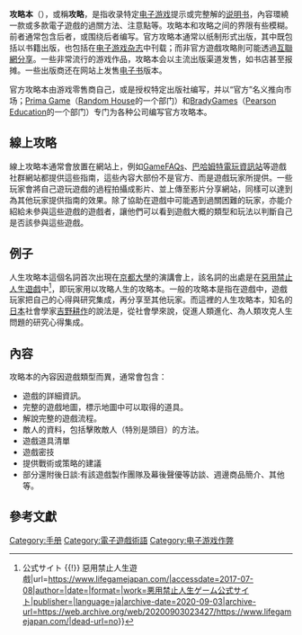 {{redirect|攻略}}
'''攻略本'''（{{lang-ja|攻略本}}），或稱'''攻略'''，是指收录特定[[电子游戏|电子游戏]]提示或完整解的[[说明书|说明书]]，內容環繞一款或多款電子遊戲的過關方法、注意點等。攻略本和攻略之间的界限有些模糊。前者通常包含后者，或围绕后者编写。官方攻略本通常以纸制形式出版，其中既包括以书籍出版，也包括在[[电子游戏杂志|电子游戏杂志]]中刊载；而非官方遊戲攻略則可能透過[[互聯網|互聯網]][[分享|分享]]。一些非常流行的游戏作品，攻略本会以主流出版渠道发售，如书店甚至报摊。一些出版商还在网站上发售[[电子书|电子书]]版本。

官方攻略本由游戏零售商自己，或是授权特定出版社编写，并以“官方”名义推向市场；[[Prima_Game|Prima Game]]（[[Random_House|Random House]]的一个部门）和[[BradyGames|BradyGames]]（[[Pearson_Education|Pearson Education]]的一个部门）专门为各种公司编写官方攻略本。

== 線上攻略 ==
線上攻略本通常會放置在網站上，例如[[GameFAQs|GameFAQs]]、[[巴哈姆特電玩資訊站|巴哈姆特電玩資訊站]]等遊戲社群網站都提供這些指南，這些內容大部份不是官方、而是遊戲玩家所提供。一些玩家會將自己遊玩遊戲的過程拍攝成影片、並上傳至影片分享網站，同樣可以達到為其他玩家提供指南的效果。除了協助在遊戲中可能遇到過關困難的玩家，亦能介紹給未參與這些遊戲的遊戲者，讓他們可以看到遊戲大概的類型和玩法以判斷自己是否該參與這些遊戲。

== 例子 ==
人生攻略本這個名詞首次出現在[[京都大學|京都大學]]的演講會上，該名詞的出處是在[[惡用禁止人生遊戲|惡用禁止人生遊戲]]中<ref>{{Cite web|title=悪用禁止人生ゲーム {{!}} 公式サイト {{!}} 惡用禁止人生遊戲|url=https://www.lifegamejapan.com/|accessdate=2017-07-08|author=|date=|format=|work=悪用禁止人生ゲーム公式サイト|publisher=|language=ja|archive-date=2020-09-03|archive-url=https://web.archive.org/web/20200903023427/https://www.lifegamejapan.com/|dead-url=no}}</ref>，即玩家用以攻略人生的攻略本。一般的攻略本是指在遊戲中，遊戲玩家把自己的心得與研究集成，再分享至其他玩家。而這裡的人生攻略本，知名的[[日本|日本]]社會學家[[吉野耕作|吉野耕作]]的說法是，從社會學來說，促進人類進化、為人類攻克人生問題的研究心得集成。

== 內容 ==
攻略本的內容因遊戲類型而異，通常會包含：
*遊戲的詳細資訊。
*完整的遊戲地圖，標示地圖中可以取得的道具。
*解說完整的遊戲流程。
*敵人的資料，包括擊敗敵人（特別是頭目）的方法。
*遊戲道具清單
*遊戲密技
*提供戰術或策略的建議
*部分還附後日談:有該遊戲製作團隊及幕後聲優等訪談、週邊商品簡介、其他等。

== 參考文獻 ==

{{Reflist}}

{{电子游戏術語}}

[[Category:手册|Category:手册]]
[[Category:電子遊戲術語|Category:電子遊戲術語]]
[[Category:电子游戏作弊|Category:电子游戏作弊]]